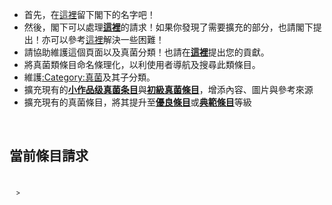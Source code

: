 {{tasks}}
* 首先，在[[WP:真菌興趣小組維基人列表|這裡]]留下閣下的名字吧！
* 然後，閣下可以處理'''[[Portal:真菌/條目請求|這裡]]'''的請求！如果你發現了需要擴充的部分，也請閣下提出！亦可以參考[[Portal:真菌/創建頁面|這裡]]解決一些困難！
* 請協助維護這個頁面以及真菌分類！也請在'''[[Portal:真菌/貢獻|這裡]]'''提出您的貢獻。
* 將真菌類條目命名條理化，以利使用者導航及搜尋此類條目。
* 維護[[:Category:真菌|:Category:真菌]]及其子分類。
* 擴充現有的'''[[:Category:小作品级真菌条目|小作品级真菌条目]]'''與'''[[:Category:初级真菌条目|初級真菌條目]]'''，增添內容、圖片與參考來源
* 擴充現有的真菌條目，將其提升至'''[[WP:GA|優良條目]]'''{{class/icon|GA}}或'''[[WP:FA|典範條目]]'''{{class/icon|FA}}等級
<br />
{{Qaportal|菌丝}}

==當前條目請求==
<div style="font-size:80%; padding:10px; overflow:scroll; width:full; height:130px;">>{{Portal:真菌/條目請求}}</div>

</li>